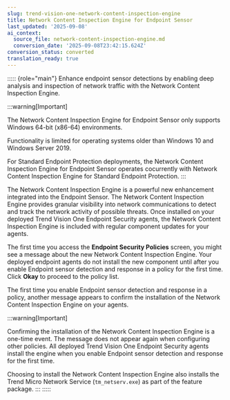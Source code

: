 ```yaml
---
slug: trend-vision-one-network-content-inspection-engine
title: Network Content Inspection Engine for Endpoint Sensor
last_updated: '2025-09-08'
ai_context:
  source_file: network-content-inspection-engine.md
  conversion_date: '2025-09-08T23:42:15.624Z'
conversion_status: converted
translation_ready: true
---
```


::::: {role="main"}
Enhance endpoint sensor detections by enabling deep analysis and inspection of network traffic with the Network Content Inspection Engine.

:::warning[Important]

The Network Content Inspection Engine for Endpoint Sensor only supports Windows 64-bit (x86-64) environments.

Functionality is limited for operating systems older than Windows 10 and Windows Server 2019.

For Standard Endpoint Protection deployments, the Network Content Inspection Engine for Endpoint Sensor operates cocurrently with Network Content Inspection Engine for Standard Endpoint Protection.
:::

The Network Content Inspection Engine is a powerful new enhancement integrated into the Endpoint Sensor. The Network Content Inspection Engine provides granular visibility into network communications to detect and track the network activity of possible threats. Once installed on your deployed Trend Vision One Endpoint Security agents, the Network Content Inspection Engine is included with regular component updates for your agents.

The first time you access the **Endpoint Security Policies** screen, you might see a message about the new Network Content Inspection Engine. Your deployed endpoint agents do not install the new component until after you enable Endpoint sensor detection and response in a policy for the first time. Click **Okay** to proceed to the policy list.

The first time you enable Endpoint sensor detection and response in a policy, another message appears to confirm the installation of the Network Content Inspection Engine on your agents.

:::warning[Important]

Confirming the installation of the Network Content Inspection Engine is a one-time event. The message does not appear again when configuring other policies. All deployed Trend Vision One Endpoint Security agents install the engine when you enable Endpoint sensor detection and response for the first time.

Choosing to install the Network Content Inspection Engine also installs the Trend Micro Network Service (`tm_netserv.exe`) as part of the feature package.
:::
:::::
